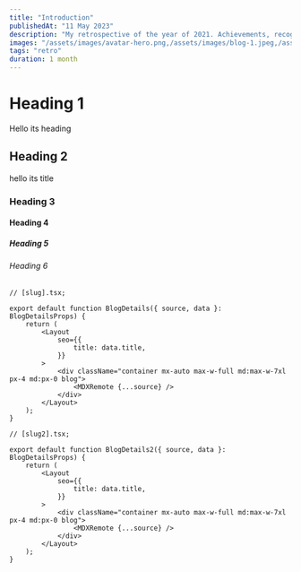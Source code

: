 ```yaml
---
title: "Introduction"
publishedAt: "11 May 2023"
description: "My retrospective of the year of 2021. Achievements, recognitions, and lessons learned."
images: "/assets/images/avatar-hero.png,/assets/images/blog-1.jpeg,/assets/images/blog-2.jpeg"
tags: "retro"
duration: 1 month
---
```


# Heading 1

Hello its heading

## Heading 2

hello its title

### Heading 3

#### Heading 4

##### Heading 5

###### Heading 6

```tsx showLineNumbers
// [slug].tsx;

export default function BlogDetails({ source, data }: BlogDetailsProps) {
    return (
        <Layout
            seo={{
                title: data.title,
            }}
        >
            <div className="container mx-auto max-w-full md:max-w-7xl px-4 md:px-0 blog">
                <MDXRemote {...source} />
            </div>
        </Layout>
    );
}
```

```tsx showLineNumbers
// [slug2].tsx;

export default function BlogDetails2({ source, data }: BlogDetailsProps) {
    return (
        <Layout
            seo={{
                title: data.title,
            }}
        >
            <div className="container mx-auto max-w-full md:max-w-7xl px-4 md:px-0 blog">
                <MDXRemote {...source} />
            </div>
        </Layout>
    );
}
```
